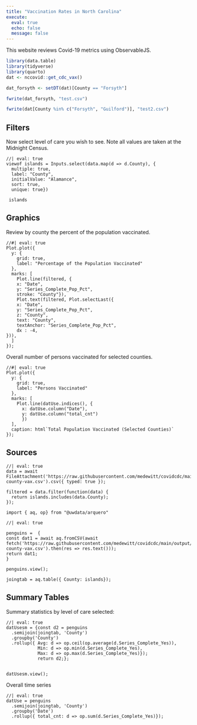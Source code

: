```yaml
---
title: "Vaccination Rates in North Carolina"
execute:
  eval: true
  echo: false
  message: false
---
```


This website reviews Covid-19 metrics using ObservableJS.

```r
library(data.table)
library(tidyverse)
library(quarto)
dat <- nccovid::get_cdc_vax()

dat_forsyth <- setDT(dat)[County == "Forsyth"]

fwrite(dat_forsyth, "test.csv")

fwrite(dat[County %in% c("Forsyth", "Guilford")], "test2.csv")
```

## Filters

Now select level of care you wish to see. Note all values are taken at the Midnight Census.

```ojs
//| eval: true
viewof islands = Inputs.select(data.map(d => d.County), {
  multiple: true, 
  label: "County", 
  initialValue: "Alamance",
  sort: true, 
  unique: true})
  
 islands
```

## Graphics

Review by county the percent of the population vaccinated.

```ojs
//#| eval: true
Plot.plot({
  y: {
    grid: true,
    label: "Percentage of the Population Vaccinated"
  },
  marks: [
    Plot.line(filtered, {
    x: "Date", 
    y: "Series_Complete_Pop_Pct", 
    stroke: "County"}),
    Plot.text(filtered, Plot.selectLast({
    x: "Date",
    y: "Series_Complete_Pop_Pct",
    z: "County",
    text: "County",
    textAnchor: "Series_Complete_Pop_Pct",
    dx : -4,
})),
  ]
});
```

Overall number of persons vaccinated for selected counties.

```ojs
//#| eval: true
Plot.plot({
  y: {
    grid: true,
    label: "Persons Vaccinated"
  },
  marks: [
    Plot.line(datUse.indices(), {
      x: datUse.column("Date"), 
      y: datUse.column("total_cnt")
      })
  ],
  caption: html`Total Population Vaccinated (Selected Counties)`
});
```

## Sources

```ojs
//| eval: true
data = await FileAttachment('https://raw.githubusercontent.com/medewitt/covidcdc/main/output/nc-county-vax.csv').csv({ typed: true });
```

```ojs
filtered = data.filter(function(data) {
  return islands.includes(data.County);
});
```

```ojs
import { aq, op} from "@uwdata/arquero"

```

```ojs
//| eval: true

penguins =  {
const dat1 = await aq.fromCSV(await fetch('https://raw.githubusercontent.com/medewitt/covidcdc/main/output/nc-county-vax.csv').then(res => res.text()));
return dat1;
}

```

```ojs
penguins.view();

```

```ojs

joingtab = aq.table({ County: islands});
```

## Summary Tables

Summary statistics by level of care selected:

```ojs
//| eval: true
datUsesm = {const d2 = penguins
  .semijoin(joingtab, 'County')
  .groupby('County')
  .rollup({ Avg: d => op.ceil(op.average(d.Series_Complete_Yes)),
            Min: d => op.min(d.Series_Complete_Yes),
            Max: d => op.max(d.Series_Complete_Yes)});
            return d2;};
  
```

```ojs
datUsesm.view();
```

Overall time series

```ojs
//| eval: true
datUse = penguins
  .semijoin(joingtab, 'County')
  .groupby('Date')
  .rollup({ total_cnt: d => op.sum(d.Series_Complete_Yes)});
  
```
